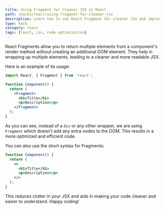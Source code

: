 ```yaml
---
title: Using Fragment for Cleaner JSX in React
path: /hacks/react/using-fragment-for-cleaner-jsx
description: Learn how to use React.Fragment for cleaner JSX and improved performance. This hack guide simplifies the use of fragments in your React code.
type: hack
category: react
tags: [react, jsx, code optimization]
---
```


React Fragments allow you to return multiple elements from a component's render method without creating an additional DOM element. They help in wrapping up multiple elements, leading to a cleaner and more readable JSX.

Here is an example of its usage:

```jsx
import React, { Fragment } from 'react';

function Component() {
  return (
    <Fragment>
      <h1>Title</h1>
      <p>Description</p>
    </Fragment>
  );
}
```

As you can see, instead of a `div` or any other wrapper, we are using `Fragment` which doesn't add any extra nodes to the DOM. This results in a more optimized and efficient code.

You can also use the short syntax for Fragments:

```jsx
function Component() {
  return (
    <>
      <h1>Title</h1>
      <p>Description</p>
    </>
  );
}
```

This reduces clutter in your JSX and aids in making your code cleaner and easier to understand. Happy coding!